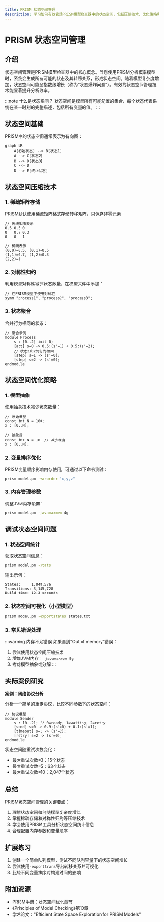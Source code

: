 ```yaml
---
title: PRISM 状态空间管理
description: 学习如何有效管理PRISM模型检查器中的状态空间，包括压缩技术、优化策略和调试方法。
---
```


# PRISM 状态空间管理

## 介绍

状态空间管理是PRISM模型检查器中的核心概念。当您使用PRISM分析概率模型时，系统会生成所有可能的状态及其转移关系，形成状态空间。随着模型复杂度增加，状态空间可能呈指数级增长（称为"状态爆炸问题"）。有效的状态空间管理技术能显著提升分析效率。

:::note 什么是状态空间？
状态空间是模型所有可能配置的集合，每个状态代表系统在某一时刻的完整描述，包括所有变量的值。
:::

## 状态空间基础

PRISM中的状态空间通常表示为有向图：

```mermaid
graph LR
    A[初始状态] --> B[状态1]
    A --> C[状态2]
    B --> D[状态3]
    C --> D
    D --> E[终止状态]
```

## 状态空间压缩技术

### 1. 稀疏矩阵存储

PRISM默认使用稀疏矩阵格式存储转移矩阵，只保存非零元素：

```
// 传统矩阵表示
0.5 0.5 0
0   0.7 0.3
0   0   1

// 稀疏表示
(0,0)=0.5, (0,1)=0.5
(1,1)=0.7, (1,2)=0.3
(2,2)=1
```

### 2. 对称性归约

利用模型对称性减少状态数量，在模型文件中添加：

```prism
// 在PRISM模型中使用对称性
symm "process1", "process2", "process3";
```

### 3. 状态聚合

合并行为相同的状态：

```prism
// 聚合示例
module Process
    s : [0..2] init 0;
    [act] s=0 -> 0.5:(s'=1) + 0.5:(s'=2);
    // 状态1和2的行为相同
    [step] s=1 -> (s'=0);
    [step] s=2 -> (s'=0);
endmodule
```

## 状态空间优化策略

### 1. 模型抽象

使用抽象技术减少状态数量：

```prism
// 原始模型
const int N = 100;
x : [0..N];

// 抽象后
const int N = 10; // 减少精度
x : [0..N];
```

### 2. 变量排序优化

PRISM变量顺序影响内存使用，可通过以下命令测试：

```bash
prism model.pm -varorder "x,y,z"
```

### 3. 内存管理参数

调整JVM内存设置：

```bash
prism model.pm -javamaxmem 4g
```

## 调试状态空间问题

### 1. 状态空间统计

获取状态空间信息：

```bash
prism model.pm -stats
```

输出示例：
```
States:     1,048,576
Transitions: 3,145,728
Build time: 12.3 seconds
```

### 2. 状态空间可视化（小型模型）

```bash
prism model.pm -exportstates states.txt
```

### 3. 常见错误处理

:::warning 内存不足错误
如果遇到"Out of memory"错误：
1. 尝试使用状态空间压缩技术
2. 增加JVM内存：`-javamaxmem 8g`
3. 考虑模型抽象或分解
:::

## 实际案例研究

**案例：网络协议分析**

分析一个简单的重传协议，比较不同参数下的状态空间：

```prism
// 协议模型
module Sender
    s : [0..2]; // 0=ready, 1=waiting, 2=retry
    [send] s=0 -> 0.9:(s'=0) + 0.1:(s'=1);
    [timeout] s=1 -> (s'=2);
    [retry] s=2 -> (s'=0);
endmodule
```

状态空间随重试次数变化：
- 最大重试次数=3：15个状态
- 最大重试次数=5：63个状态
- 最大重试次数=10：2,047个状态

## 总结

PRISM状态空间管理的关键要点：
1. 理解状态空间如何随模型复杂度增长
2. 掌握稀疏存储和对称性归约等压缩技术
3. 学会使用PRISM工具分析状态空间统计信息
4. 合理配置内存参数和变量顺序

## 扩展练习

1. 创建一个简单队列模型，测试不同队列容量下的状态空间增长
2. 尝试使用`-exporttrans`导出转移关系并可视化
3. 比较不同变量排序对构建时间的影响

## 附加资源

- PRISM手册：状态空间优化章节
- 《Principles of Model Checking》第10章
- 学术论文："Efficient State Space Exploration for PRISM Models"